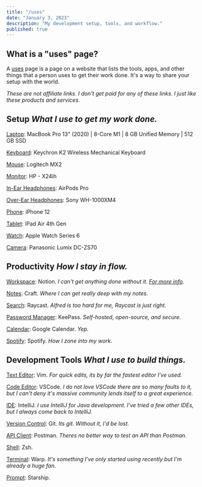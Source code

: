 ```yaml
---
title: "/uses"
date: "January 3, 2023"
description: "My development setup, tools, and workflow."
published: true
---
```


## What is a "uses" page?

A [uses](https://uses.tech/) page is a page on a website that lists the tools, apps, and other things that a person uses to get their work done. It's a way to share your setup with the world.

_These are not affiliate links. I don't get paid for any of these links. I just like these products and services._

## Setup _What I use to get my work done._

[Laptop](https://www.apple.com/): MacBook Pro 13" (2020) | 8-Core M1 | 8 GB Unified Memory | 512 GB SSD

[Keyboard](https://www.keychron.com/products/keychron-k2-wireless-mechanical-keyboard): Keychron K2 Wireless Mechanical Keyboard

[Mouse](https://www.logitech.com/en-us/products/mice/mx-master-2s.910-005137.html): Logitech MX2

[Monitor](https://www.bestbuy.com/site/hp-x24ih-23-8-ips-led-fhd-freesync-premium-monitor-displayport-hdmi-black/6426783.p?skuId=6426783): HP - X24ih

[In-Ear Headphones](https://www.apple.com/airpods-pro/): AirPods Pro

[Over-Ear Headphones](https://www.sony.com/electronics/headband-headphones/wh-1000xm4): Sony WH-1000XM4

[Phone](https://www.apple.com/iphone/): iPhone 12

[Tablet](https://www.apple.com/ipad-air/): iPad Air 4th Gen

[Watch](https://www.apple.com/watch-series-6/): Apple Watch Series 6

[Camera](https://www.amazon.com/Panasonic-Lumix-DC-ZS70-Point-Black/dp/B01N9QZQ3S): Panasonic Lumix DC-ZS70

## Productivity _How I stay in flow._

[Workspace](https://www.notion.so/): Notion. _I can't get anything done without it. [For more info](http://www.davoduneye.com/posts/notion)._

[Notes](https://www.craft.do/): Craft. _Where I can get really deep with my notes._

[Search](https://raycast.com/): Raycast. _Alfred is too hard for me, Raycast is just right._

[Password Manager](https://keepass.info/): KeePass. _Self-hosted, open-source, and secure._

[Calendar](https://www.google.com/calendar/): Google Calendar. _Yep._

[Spotify](https://www.spotify.com/): Spotify. _How I zone into my work._

## Development Tools _What I use to build things._

[Text Editor](https://www.vim.org/): Vim. _For quick edits, its by far the fastest editor I've used._

[Code Editor](https://code.visualstudio.com/): VSCode. _I do not love VSCode there are so many faults to it, but I can't deny it's massive community lends itself to a great experience._

[IDE](https://www.jetbrains.com/idea/): IntelliJ. _I use IntelliJ for Java development. I've tried a few other IDEs, but I always come back to IntelliJ._

[Version Control](https://git-scm.com/): Git. _Its git. Without it, I'd be lost._

[API Client](https://www.postman.com/): Postman. _Theres no better way to test an API than Postman._

[Shell](https://www.zsh.org/): Zsh. 

[Terminal](https://warp.dev/): Warp. _It's something I've only started using recently but I'm already a huge fan._

[Prompt](https://starship.rs/): Starship.

